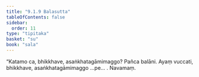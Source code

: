 ```yaml
---
title: "9.1.9 Balasutta"
tableOfContents: false
sidebar:
  order: 11
type: "tipitaka"
basket: "su"
book: "sala"
---
```



<DynamicBreadcrumb />

<Division number="374" book="sala">

<Paragraph number="1687" book="sala">
“Katamo ca, bhikkhave, asaṅkhatagāmimaggo? Pañca balāni. Ayaṃ vuccati, bhikkhave, asaṅkhatagāmimaggo …pe… .

</Paragraph>
</Division>

<Paragraph number="1688" type="center" book="sala">
Navamaṃ.
</Paragraph>